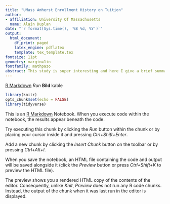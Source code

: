 ```yaml
---
title: "UMass Amherst Enrollment History on Tuition"
author:
- affiliation: University Of Massachusetts
  name: Alain Duplan
date: "`r format(Sys.time(), '%B %d, %Y')`"
output:
  html_document:
    df_print: paged
    latex_engine: pdflatex
    template: tex_template.tex
fontsize: 11pt
geometry: margin=1in
fontfamily: mathpazo
abstract: This study is super interesting and here I give a brief summary....
---
```


[R Markdown](http://rmarkdown.rstudio.com)
*Run*
**Bild**
kable
```r
library(knitr)
opts_chunk$set(echo = FALSE)
library(tidyverse)
```

This is an [R Markdown](http://rmarkdown.rstudio.com) Notebook. When you execute code within the notebook, the results appear beneath the code. 

Try executing this chunk by clicking the *Run* button within the chunk or by placing your cursor inside it and pressing *Ctrl+Shift+Enter*. 

Add a new chunk by clicking the *Insert Chunk* button on the toolbar or by pressing *Ctrl+Alt+I*.

When you save the notebook, an HTML file containing the code and output will be saved alongside it (click the *Preview* button or press *Ctrl+Shift+K* to preview the HTML file).

The preview shows you a rendered HTML copy of the contents of the editor. Consequently, unlike *Knit*, *Preview* does not run any R code chunks. Instead, the output of the chunk when it was last run in the editor is displayed.


